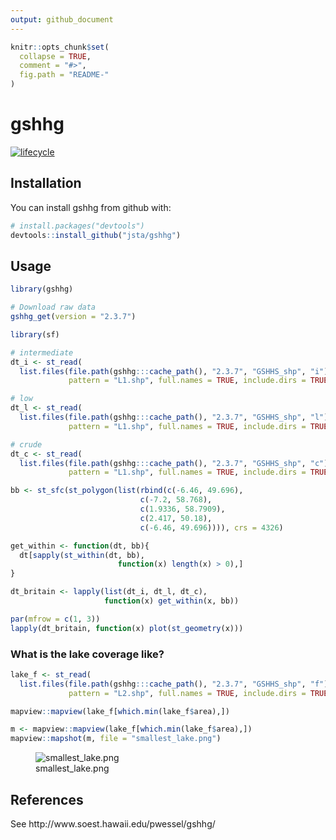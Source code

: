 ```yaml
---
output: github_document
---
```


<!-- README.md is generated from README.Rmd. Please edit that file -->

```r
knitr::opts_chunk$set(
  collapse = TRUE,
  comment = "#>",
  fig.path = "README-"
)
```

# gshhg

[![lifecycle](https://img.shields.io/badge/lifecycle-experimental-orange.svg)](https://www.tidyverse.org/lifecycle/#experimental)

## Installation

You can install gshhg from github with:

```r
# install.packages("devtools")
devtools::install_github("jsta/gshhg")
```

## Usage

```r
library(gshhg)
```

```r
# Download raw data
gshhg_get(version = "2.3.7")
```

```r
library(sf)

# intermediate
dt_i <- st_read(
  list.files(file.path(gshhg:::cache_path(), "2.3.7", "GSHHS_shp", "i"), 
             pattern = "L1.shp", full.names = TRUE, include.dirs = TRUE))

# low
dt_l <- st_read(
  list.files(file.path(gshhg:::cache_path(), "2.3.7", "GSHHS_shp", "l"), 
             pattern = "L1.shp", full.names = TRUE, include.dirs = TRUE))

# crude
dt_c <- st_read(
  list.files(file.path(gshhg:::cache_path(), "2.3.7", "GSHHS_shp", "c"), 
             pattern = "L1.shp", full.names = TRUE, include.dirs = TRUE))

bb <- st_sfc(st_polygon(list(rbind(c(-6.46, 49.696), 
                             c(-7.2, 58.768), 
                             c(1.9336, 58.7909), 
                             c(2.417, 50.18), 
                             c(-6.46, 49.696)))), crs = 4326)

get_within <- function(dt, bb){
  dt[sapply(st_within(dt, bb), 
                        function(x) length(x) > 0),]
}

dt_britain <- lapply(list(dt_i, dt_l, dt_c), 
                     function(x) get_within(x, bb))

par(mfrow = c(1, 3))
lapply(dt_britain, function(x) plot(st_geometry(x)))
```


### What is the lake coverage like?

```r
lake_f <- st_read(
  list.files(file.path(gshhg:::cache_path(), "2.3.7", "GSHHS_shp", "f"), 
             pattern = "L2.shp", full.names = TRUE, include.dirs = TRUE))

mapview::mapview(lake_f[which.min(lake_f$area),])
```

```r
m <- mapview::mapview(lake_f[which.min(lake_f$area),])
mapview::mapshot(m, file = "smallest_lake.png")
```

![smallest_lake.png](smallest_lake.png)

## References

See http://www.soest.hawaii.edu/pwessel/gshhg/
